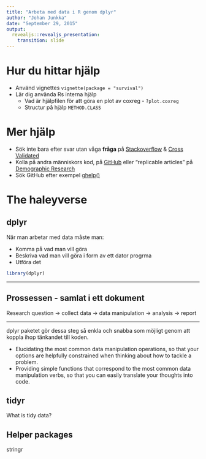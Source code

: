 ```yaml
---
title: "Arbeta med data i R genom dplyr"
author: "Johan Junkka"
date: "September 29, 2015"
output: 
  revealjs::revealjs_presentation:
    transition: slide
---
```



# Hur du hittar hjälp

* Använd vignettes `vignette(package = "survival")`
* Lär dig använda Rs interna hjälp 
    * Vad är hjälpfilen för att göra en plot av coxreg - `?plot.coxreg`
    * Structur på hjälp `METHOD.CLASS`

# Mer hjälp

* Sök inte bara efter svar utan våga **fråga** på [Stackoverflow](http://stackoverflow.com/) & [Cross Validated](http://stats.stackexchange.com/)
* Kolla på andra människors kod, på [GitHub](https://github.com/ropensci) eller "replicable articles" på [Demographic Research](http://demographic-research.org/volumes/replicable_articles.htm)
* Sök GitHub efter exempel [ghelp()](https://gist.github.com/hrbrmstr/32e9c140129d7d51db52) 

# The haleyverse



## dplyr

När man arbetar med data måste man:

* Komma på vad man vill göra
* Beskriva vad man vill göra i form av ett dator progrma
* Utföra det

```r
library(dplyr)
```

----

## Prossessen - samlat i ett dokument

Research question -> collect data -> data manipulation -> analysis -> report

----

dplyr paketet gör dessa steg så enkla och snabba som möjligt genom att koppla ihop tänkandet till koden.


* Elucidating the most common data manipulation operations, so that your options are helpfully constrained when thinking about how to tackle a problem.
* Providing simple functions that correspond to the most common data manipulation verbs, so that you can easily translate your thoughts into code.

## tidyr

What is tidy data?

## Helper packages

stringr

